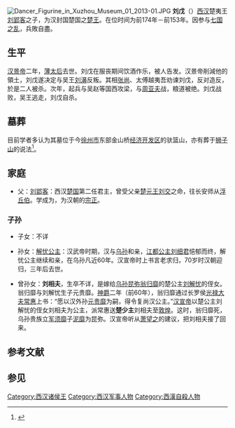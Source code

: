 [[File:Dancer_Figurine_in_Xuzhou_Museum_01_2013-01.JPG|thumb]]
'''刘戊'''（{{bd|？||前154年|catIdx=L}}）[[西汉|西汉]]楚夷王[[刘郢客|刘郢客]]之子，为汉封国楚国之[[楚王|楚王]]。在位时间为前174年－前153年。因参与[[七国之乱|七国之乱]]，兵敗自盡。

==生平==
[[汉景帝|汉景帝]]二年，[[薄太后|薄太后]]去世。刘戊在服丧期间饮酒作乐，被人告发。汉景帝削減他的領土，刘戊遂决定与吴王[[刘濞|刘濞]]反叛。其相[[张尚|张尚]]、太傅越夷吾劝谏刘戊，反对造反，於是二人被杀。次年，起兵与吴赵等国西攻梁，与[[周亚夫|周亚夫]]战，粮道被绝。刘戊战败，吴王逃走，刘戊自杀。

==墓葬==
目前学者多认为其墓位于今[[徐州市|徐州市]]东部金山桥[[经济开发区|经济开发区]]的驮篮山，亦有葬于[[狮子山汉楚王墓|狮子山]]的说法<ref>{{cite web|url=http://www.xzsz.gov.cn/news.aspx?id=1356|title=《西汉楚国叛王刘戊葬地之谜》|accessdate=2013-11-05|work=|publisher=徐州史志网|deadurl=yes|archiveurl=https://web.archive.org/web/20131105144455/http://www.xzsz.gov.cn/news.aspx?id=1356|archivedate=2013-11-05}}</ref>。

== 家庭 ==
*父：[[刘郢客|刘郢客]]：西汉[[楚国|楚国]]第二任君主，曾受父亲[[楚元王|楚元王]][[刘交|刘交]]之命，往长安师从[[浮丘伯|浮丘伯]]。学成为，为汉朝的[[宗正|宗正]]。
===子孙===
*子女：不详

*孙女：[[解忧公主|解忧公主]]：汉武帝时期，汉与[[乌孙|乌孙]]和亲，[[江都公主|江都公主]][[刘细君|刘细君]]悒郁而终，解忧公主继续和亲，在乌孙凡近60年。汉宣帝时上书言老求归，70岁时汉朝迎归，三年后去世。

*曾孙女：'''刘相夫'''，生卒不详，是嫁给[[乌孙|乌孙]][[昆弥|昆弥]][[翁归靡|翁归靡]]的楚公主[[刘解忧|刘解忧]]的侄女。翁归靡与刘解忧生子元贵靡。[[神爵|神爵]]二年（前60年），翁归靡通过长罗侯[[光禄大夫|光禄大夫]][[常惠|常惠]]上书：“愿以汉外孙[[元贵靡|元贵靡]]为嗣，得令复尚汉公主。”[[汉宣帝|汉宣帝]]以楚公主刘解忧的侄女刘相夫为公主，派常惠送'''楚少主'''刘相夫至[[敦煌|敦煌]]。这时，翁归靡死，乌孙贵族立[[军须靡|军须靡]]子[[泥靡|泥靡]]为昆弥。汉宣帝听从[[萧望之|萧望之]]的建议，把刘相夫接了回来。

==参考文献==
{{reflist}}
==参见==
{{start box}}
{{s-before|父夷王[[刘郢客|刘郢客]]}}
{{s-title|[[西汉|西汉]][[楚王|楚王]]|前174年－前154年}}
{{s-after|叔文王[[刘礼|刘礼]]}}
{{end box}}
{{七国之乱}}
{{西漢諸侯王}}
[[Category:西汉诸侯王|Category:西汉诸侯王]]
[[Category:西汉军事人物|Category:西汉军事人物]]
[[Category:西漢自殺人物|Category:西漢自殺人物]]